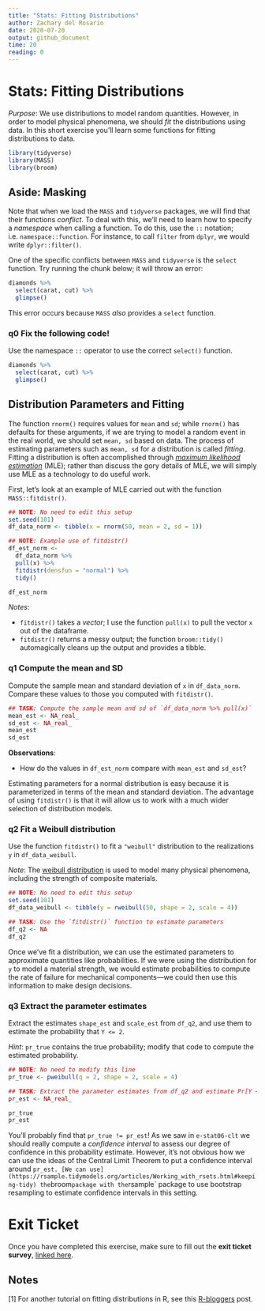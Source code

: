 ```yaml
---
title: "Stats: Fitting Distributions"
author: Zachary del Rosario
date: 2020-07-20
output: github_document
time: 20
reading: 0
---
```


# Stats: Fitting Distributions

*Purpose*: We use distributions to model random quantities. However, in order to model physical phenomena, we should *fit* the distributions using data. In this short exercise you'll learn some functions for fitting distributions to data.

```r
library(tidyverse)
library(MASS)
library(broom)
```

## Aside: Masking

Note that when we load the `MASS` and `tidyverse` packages, we will find that their functions *conflict*. To deal with this, we'll need to learn how to specify a *namespace* when calling a function. To do this, use the `::` notation; i.e. `namespace::function`. For instance, to call `filter` from `dplyr`, we would write `dplyr::filter()`.

One of the specific conflicts between `MASS` and `tidyverse` is the `select` function. Try running the chunk below; it will throw an error:

```r
diamonds %>%
  select(carat, cut) %>%
  glimpse()
```

This error occurs because `MASS` *also* provides a `select` function.

### __q0__ Fix the following code!

Use the namespace `::` operator to use the correct `select()` function.

```r
diamonds %>%
  select(carat, cut) %>%
  glimpse()
```


## Distribution Parameters and Fitting

The function `rnorm()` requires values for `mean` and `sd`; while `rnorm()` has defaults for these arguments, if we are trying to model a random event in the real world, we should set `mean, sd` based on data. The process of estimating parameters such as `mean, sd` for a distribution is called *fitting*. Fitting a distribution is often accomplished through [*maximum likelihood estimation*](https://en.wikipedia.org/wiki/Maximum_likelihood_estimation) (MLE); rather than discuss the gory details of MLE, we will simply use MLE as a technology to do useful work.

First, let's look at an example of MLE carried out with the function `MASS::fitdistr()`.

```r
## NOTE: No need to edit this setup
set.seed(101)
df_data_norm <- tibble(x = rnorm(50, mean = 2, sd = 1))

## NOTE: Example use of fitdistr()
df_est_norm <-
  df_data_norm %>%
  pull(x) %>%
  fitdistr(densfun = "normal") %>%
  tidy()

df_est_norm
```

*Notes*:

- `fitdistr()` takes a *vector*; I use the function `pull(x)` to pull the vector `x` out of the dataframe.
- `fitdistr()` returns a messy output; the function `broom::tidy()` automagically cleans up the output and provides a tibble.

### __q1__ Compute the mean and SD

Compute the sample mean and standard deviation of `x` in `df_data_norm`. Compare these values to those you computed with `fitdistr()`.

```r
## TASK: Compute the sample mean and sd of `df_data_norm %>% pull(x)`
mean_est <- NA_real_
sd_est <- NA_real_
mean_est
sd_est
```

**Observations**:

- How do the values in `df_est_norm` compare with `mean_est` and `sd_est`?

Estimating parameters for a normal distribution is easy because it is parameterized in terms of the mean and standard deviation. The advantage of using `fitdistr()` is that it will allow us to work with a much wider selection of distribution models.

### __q2__ Fit a Weibull distribution

Use the function `fitdistr()` to fit a `"weibull"` distribution to the realizations `y` in `df_data_weibull`.

*Note*: The [weibull distribution](https://en.wikipedia.org/wiki/Weibull_distribution) is used to model many physical phenomena, including the strength of composite materials.

```r
## NOTE: No need to edit this setup
set.seed(101)
df_data_weibull <- tibble(y = rweibull(50, shape = 2, scale = 4))

## TASK: Use the `fitdistr()` function to estimate parameters
df_q2 <- NA
df_q2
```

Once we've fit a distribution, we can use the estimated parameters to approximate quantities like probabilities. If we were using the distribution for `y` to model a material strength, we would estimate probabilities to compute the rate of failure for mechanical components---we could then use this information to make design decisions.

### __q3__ Extract the parameter estimates

Extract the estimates `shape_est` and `scale_est` from `df_q2`, and use them to estimate the probability that `Y <= 2`.

*Hint*: `pr_true` contains the true probability; modify that code to compute the estimated probability.

```r
## NOTE: No need to modify this line
pr_true <- pweibull(q = 2, shape = 2, scale = 4)

## TASK: Extract the parameter estimates from df_q2 and estimate Pr[Y <= 2]
pr_est <- NA_real_

pr_true
pr_est
```

You'll probably find that `pr_true != pr_est`! As we saw in `e-stat06-clt` we should really compute a *confidence interval* to assess our degree of confidence in this probability estimate. However, it's not obvious how we can use the ideas of the Central Limit Theorem to put a confidence interval around `pr_est. [We can use](https://rsample.tidymodels.org/articles/Working_with_rsets.html#keeping-tidy) the `broom` package with the `rsample` package to use bootstrap resampling to estimate confidence intervals in this setting.

<!-- include-exit-ticket -->
# Exit Ticket
<!-- -------------------------------------------------- -->

Once you have completed this exercise, make sure to fill out the **exit ticket survey**, [linked here](https://docs.google.com/forms/d/e/1FAIpQLSeuq2LFIwWcm05e8-JU84A3irdEL7JkXhMq5Xtoalib36LFHw/viewform?usp=pp_url&entry.693978880=e-stat12-fit-dist-assignment.Rmd).

## Notes
<!-- -------------------------------------------------- -->

[1] For another tutorial on fitting distributions in R, see this [R-bloggers](https://www.r-bloggers.com/fitting-distributions-with-r/) post.
